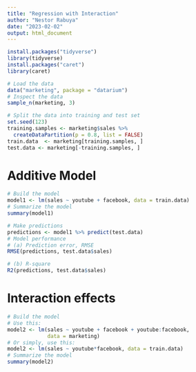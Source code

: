 ```yaml
---
title: "Regression with Interaction"
author: "Nestor Rabuya"
date: "2023-02-02"
output: html_document
---
```

```r
install.packages("tidyverse")
library(tidyverse)
install.packages("caret")
library(caret)
```

```r
# Load the data
data("marketing", package = "datarium")
# Inspect the data
sample_n(marketing, 3)
```
```r
# Split the data into training and test set
set.seed(123)
training.samples <- marketing$sales %>%
  createDataPartition(p = 0.8, list = FALSE)
train.data  <- marketing[training.samples, ]
test.data <- marketing[-training.samples, ]
```

# Additive Model
```r
# Build the model
model1 <- lm(sales ~ youtube + facebook, data = train.data)
# Summarize the model
summary(model1)
```

```r
# Make predictions
predictions <- model1 %>% predict(test.data)
# Model performance
# (a) Prediction error, RMSE
RMSE(predictions, test.data$sales)
```

```r
# (b) R-square
R2(predictions, test.data$sales)
```
# Interaction effects
```r
# Build the model
# Use this: 
model2 <- lm(sales ~ youtube + facebook + youtube:facebook,
             data = marketing)
# Or simply, use this: 
model2 <- lm(sales ~ youtube*facebook, data = train.data)
# Summarize the model
summary(model2)
```